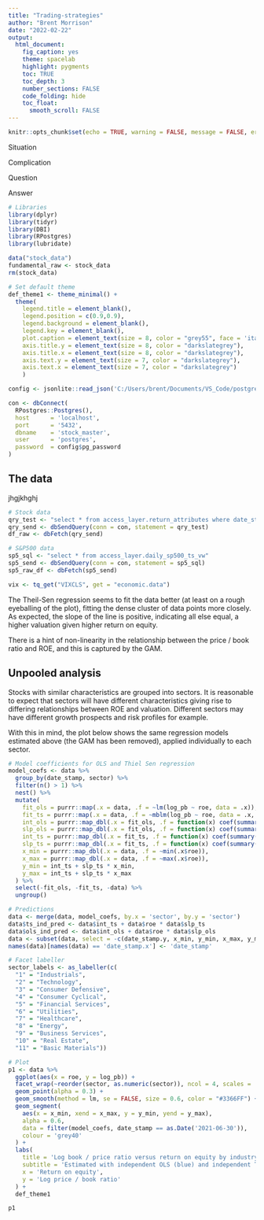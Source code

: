 ```yaml
---
title: "Trading-strategies"
author: "Brent Morrison"
date: "2022-02-22"
output:
  html_document:
    fig_caption: yes
    theme: spacelab 
    highlight: pygments
    toc: TRUE
    toc_depth: 3
    number_sections: FALSE
    code_folding: hide
    toc_float:
      smooth_scroll: FALSE
---
```


```r
knitr::opts_chunk$set(echo = TRUE, warning = FALSE, message = FALSE, error = FALSE)
```

Situation

Complication

Question

Answer

  

```r
# Libraries
library(dplyr)
library(tidyr)
library(DBI)
library(RPostgres)
library(lubridate)

data("stock_data")
fundamental_raw <- stock_data
rm(stock_data)

# Set default theme
def_theme1 <- theme_minimal() +
  theme(
    legend.title = element_blank(),
    legend.position = c(0.9,0.9),
    legend.background = element_blank(),
    legend.key = element_blank(),
    plot.caption = element_text(size = 8, color = "grey55", face = 'italic'), 
    axis.title.y = element_text(size = 8, color = "darkslategrey"),
    axis.title.x = element_text(size = 8, color = "darkslategrey"),
    axis.text.y = element_text(size = 7, color = "darkslategrey"),
    axis.text.x = element_text(size = 7, color = "darkslategrey")
    )

config <- jsonlite::read_json('C:/Users/brent/Documents/VS_Code/postgres/postgres/config.json')

con <- dbConnect(
  RPostgres::Postgres(),
  host      = 'localhost',
  port      = '5432',
  dbname    = 'stock_master',
  user      = 'postgres',
  password  = config$pg_password
)


```

## The data  

jhgjkhghj

```r

# Stock data
qry_test <- "select * from access_layer.return_attributes where date_stamp > current_date - interval '20 years' order by 1, 2"
qry_send <- dbSendQuery(conn = con, statement = qry_test) 
df_raw <- dbFetch(qry_send)

# S&P500 data
sp5_sql <- "select * from access_layer.daily_sp500_ts_vw"
sp5_send <- dbSendQuery(conn = con, statement = sp5_sql) 
sp5_raw_df <- dbFetch(sp5_send)

vix <- tq_get("VIXCLS", get = "economic.data")
```


The Theil-Sen regression seems to fit the data better (at least on a rough eyeballing of the plot), fitting the dense cluster of data points more closely. As expected, the slope of the line is positive, indicating all else equal, a higher valuation given higher return on equity.  

There is a hint of non-linearity in the relationship between the price / book ratio and ROE, and this is captured by the GAM.


## Unpooled analysis  

Stocks with similar characteristics are grouped into sectors.  It is reasonable to expect that sectors will have different characteristics giving rise to differing relationships between ROE and valuation.  Different sectors may have different growth prospects and risk profiles for example. 

With this in mind, the plot below shows the same regression models estimated above (the GAM has been removed), applied individually to each sector.  
```r
# Model coefficients for OLS and Thiel Sen regression
model_coefs <- data %>% 
  group_by(date_stamp, sector) %>% 
  filter(n() > 1) %>% 
  nest() %>% 
  mutate(
    fit_ols = purrr::map(.x = data, .f = ~lm(log_pb ~ roe, data = .x)),
    fit_ts = purrr::map(.x = data, .f = ~mblm(log_pb ~ roe, data = .x, repeated = TRUE)),
    int_ols = purrr::map_dbl(.x = fit_ols, .f = function(x) coef(summary(x))['(Intercept)', 'Estimate']),
    slp_ols = purrr::map_dbl(.x = fit_ols, .f = function(x) coef(summary(x))['roe', 'Estimate']),
    int_ts = purrr::map_dbl(.x = fit_ts, .f = function(x) coef(summary(x))['(Intercept)', 'Estimate']),
    slp_ts = purrr::map_dbl(.x = fit_ts, .f = function(x) coef(summary(x))['roe', 'Estimate']),
    x_min = purrr::map_dbl(.x = data, .f = ~min(.x$roe)),
    x_max = purrr::map_dbl(.x = data, .f = ~max(.x$roe)),
    y_min = int_ts + slp_ts * x_min,
    y_max = int_ts + slp_ts * x_max
  ) %>% 
  select(-fit_ols, -fit_ts, -data) %>%
  ungroup()

# Predictions
data <- merge(data, model_coefs, by.x = 'sector', by.y = 'sector')
data$ts_ind_pred <- data$int_ts + data$roe * data$slp_ts
data$ols_ind_pred <- data$int_ols + data$roe * data$slp_ols
data <- subset(data, select = -c(date_stamp.y, x_min, y_min, x_max, y_max))
names(data)[names(data) == 'date_stamp.x'] <- 'date_stamp'

# Facet labeller
sector_labels <- as_labeller(c(
  "1" = "Industrials",
  "2" = "Technology",
  "3" = "Consumer Defensive",
  "4" = "Consumer Cyclical",
  "5" = "Financial Services",
  "6" = "Utilities",
  "7" = "Healthcare",
  "8" = "Energy",
  "9" = "Business Services",
  "10" = "Real Estate",
  "11" = "Basic Materials"))

# Plot
p1 <- data %>% 
  ggplot(aes(x = roe, y = log_pb)) +
  facet_wrap(~reorder(sector, as.numeric(sector)), ncol = 4, scales = 'free', labeller = sector_labels) + 
  geom_point(alpha = 0.3) +
  geom_smooth(method = lm, se = FALSE, size = 0.6, color = "#3366FF") + 
  geom_segment(
    aes(x = x_min, xend = x_max, y = y_min, yend = y_max),
    alpha = 0.6,
    data = filter(model_coefs, date_stamp == as.Date('2021-06-30')),
    colour = 'grey40'
  ) +
  labs(
    title = 'Log book / price ratio versus return on equity by industry',
    subtitle = 'Estimated with independent OLS (blue) and independent Theil-Sen (grey)',
    x = 'Return on equity',
    y = 'Log price / book ratio'
  ) +
  def_theme1

p1
```




